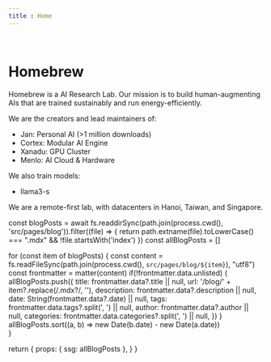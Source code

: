 ```yaml
---
title : Home
---
```




<br/>

# Homebrew

Homebrew is a AI Research Lab. Our mission is to build 
human-augmenting AIs that are trained sustainably 
and run energy-efficiently. 

We are the creators and lead maintainers of: 

- Jan: Personal AI (>1 million downloads)
- Cortex: Modular AI Engine
- Xanadu: GPU Cluster
- Menlo: AI Cloud & Hardware

We also train models:

- llama3-s

We are a remote-first lab, with datacenters 
in Hanoi, Taiwan, and Singapore.


<Blog/>

  const blogPosts = await fs.readdirSync(path.join(process.cwd(), 'src/pages/blog')).filter((file) => {
    return path.extname(file).toLowerCase() === ".mdx" && !file.startsWith('index')
  })
  const allBlogPosts = []

  for (const item of blogPosts) {
    const content = fs.readFileSync(path.join(process.cwd(), `src/pages/blog/${item}`), "utf8")
    const frontmatter = matter(content)
    if(!frontmatter.data.unlisted) {
      allBlogPosts.push({
        title: frontmatter.data?.title || null,
        url: '/blog/' + item?.replace(/\.mdx?/, ''),
        description: frontmatter.data?.description || null,
        date: String(frontmatter.data?.date) || null,
        tags: frontmatter.data.tags?.split(', ') || null,
        author: frontmatter.data?.author || null,
        categories: frontmatter.data.categories?.split(', ') || null,
      })
    }
    allBlogPosts.sort((a, b) => new Date(b.date) - new Date(a.date))    
  }

  return {
    props: {
      ssg: allBlogPosts
    },
  }
}